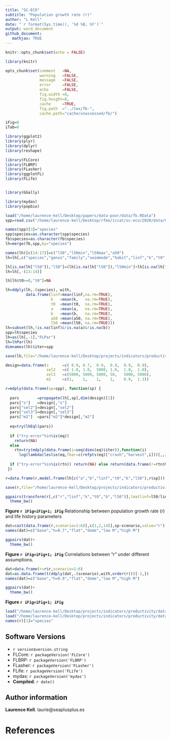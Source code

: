 ```yaml
---
title: "SC-ECO"
subtitle: "Population growth rate (r)"
author: "L Kell"
date: "`r format(Sys.time(), '%d %B, %Y')`"
output: word_document
github_document: 
   mathjax: TRUE 
---
```


```r
knitr::opts_chunk$set(echo = FALSE)

library(knitr)

opts_chunk$set(comment   =NA, 
               warning   =FALSE, 
               message   =FALSE, 
               error     =FALSE, 
               echo      =FALSE,
               fig.width =8, 
               fig.height=8,
               cache     =TRUE, 
               fig.path  ="../tex/fb-",
               cache.path="cache/unassessed/fb/")

iFig=0
iTab=0
```
```r
library(ggplot2)
library(plyr)
library(dplyr)
library(reshape)

library(FLCore)
library(FLBRP)
library(FLasher)
library(ggplotFL)
library(FLife)


library(GGally)

library(mydas)
library(popbio)
```


```r
load("/home/laurence-kell/Desktop/papers/data-poor/data/fb.RData")
spp=read.csv("/home/laurence-kell/Desktop/rfmo/iccat/sc-eco/2020/data/CODES_Species.csv")

names(spp)[3]="species"
spp$species=as.character(spp$species)
fb$species=as.character(fb$species)
lh=merge(fb,spp,by="species")

names(lh)[c(14:17)]=c("l50","l50min","l50max","a50")
lh=lh[,c("species","genus","family","swimmode","habit","linf","k","t0","a","b","a50","l50","l50min","l50max")]

lh[is.na(lh["l50"]),"l50"]=(lh[is.na(lh["l50"]),"l50min"]+lh[is.na(lh["l50"]),"l50max"])/2
lh=lh[,-(13:14)]

lh[lh$t0>=0,"t0"]=NA

lh=ddply(lh,.(species), with, 
         data.frame(linf=mean(linf,na.rm=TRUE),
                    k   =mean(k,   na.rm=TRUE),
                    t0  =mean(t0,  na.rm=TRUE),
                    a   =mean(a,   na.rm=TRUE),
                    b   =mean(b,   na.rm=TRUE),
                    a50 =mean(a50, na.rm=TRUE),
                    l50 =mean(l50, na.rm=TRUE)))
lh=subset(lh,!is.na(linf)&!is.na(a)&!is.na(b))
spp=lh$species
lh=as(lh[,-1],"FLPar")
lh=lhPar(lh)
dimnames(lh)$iter=spp
```

```r
save(lh,file="/home/laurence-kell/Desktop/projects/indicators/productivity/data/lh-fb.RData")
```

```r
design=data.frame(s      =c( 0.9, 0.7,  0.9,  0.9,  0.9,  0.9),
                  sel2   =c( 1.0, 1.0,  5000, 1.0,  1.0,  1.0),
                  sel3   =c(5000, 5000, 5000, 50,   5000, 5000),
                  m2     =c(1,    1,    1,    1,    0.9,  1.1))
```


```r
r=mdply(data.frame(sp=spp), function(sp) {
  
  pars        =propagate(lh[,sp],dim(design)[1])
  pars["s"]   =design[,"s"]
  pars["sel2"]=design[,"sel2"]
  pars["sel3"]=design[,"sel3"]
  pars["m2"]  =pars["m2"]*design[,"m2"]
  
  eq=try(lhEql(pars))
  
  if ("try-error"%in%is(eq))
    return(NA)
  else
    rtn=try(mdply(data.frame(i=seq(dims(eq)$iter)),function(i) 
      log(lambda(leslie(eq,fbar=c(refpts(eq)["crash","harvest",i]))[,,i,drop=TRUE]))))
  
  if ("try-error"%in%is(rtn)) return(NA) else return(data.frame(r=rtn$V1,design))
 })

r=data.frame(r,model.frame(lh[c("a","b","linf","t0","k","l50"),r$sp]))

save(r,file="/home/laurence-kell/Desktop/projects/indicators/productivity/data/r-fb.RData")
```

```r
ggpairs(transform(r[,c("r","linf","k","t0","b","l50")],lmatlinf=l50/linf,logr=log(r))[,c(8,2:7)])+
  theme_bw()  
```

**Figure `r iFig=iFig+1; iFig`** Relationship between population growth rate ($r$) and life history parameters


```r
dat=cast(data.frame(r,scenario=1:6)[,c(1,2,14)],sp~scenario,value="r")[,-1]
names(dat)=c("base","h=0.7","flat","dome","low M","high M")

ggpairs(dat)+
  theme_bw()  
```

**Figure `r iFig=iFig+1; iFig`** Correlations between "r" under different assumptions. 


```r
dat=data.frame(r=r$r,scenario=1:6)
dat=as.data.frame(t(ddply(dat,.(scenario),with,order(r)))[-1,])
names(dat)=c("base","h=0.9","flat","dome","low M","high M")

ggpairs(dat)+
  theme_bw()  
```

**Figure `r iFig=iFig+1; iFig`** 

```r
load("/home/laurence-kell/Desktop/projects/indicators/productivity/data/msy.RData")
load("/home/laurence-kell/Desktop/projects/indicators/productivity/data/r-fb.RData")
names(r)[1]="species"

```

\newpage
## Software Versions

* `r version$version.string`
* FLCore:    `r packageVersion('FLCore')`
* FLBRP:     `r packageVersion('FLBRP')`
* FLasher:   `r packageVersion('FLasher')`
* FLife:     `r packageVersion('FLife')`
* mydas:     `r packageVersion('mydas')`
* **Compiled**: `r date()`

## Author information

**Laurence Kell**. laurie@seaplusplus.es

# References {#References}
